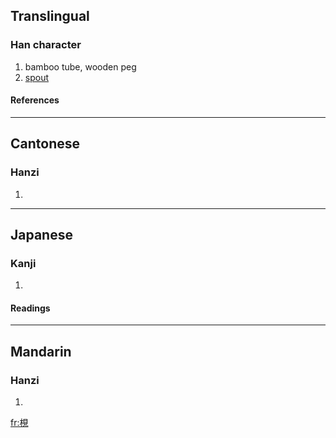{{see|枧}}

==Translingual==
===Han character===
{{Han char|rn=75|rad=木|as=07|sn=11|four=|canj=木月山山 (DBUU)}}
# bamboo tube, wooden peg
# [[spout]]
====References====
{{Han ref|kx=0529.080|dkj=14853|dj=0917.210|hdz=21214.010|uh=6898|ud=26776}}

----
==Cantonese==
===Hanzi===
{{yue-hanzi|jyut=|y=gaan2}}
# {{defn|Cantonese}}

----
==Japanese==
===Kanji===
{{ja-kanji|grade=|rs=木07}}
# {{defn|Japanese}} 
====Readings====
{{ja-readings|on=[[けん]] (ken), [[かん]] (kan)|kun=[[せん]] (sen)}}

----
==Mandarin==
===Hanzi===
{{cmn-hanzi|sim=枧|pin=[[jiàn]] ([[jian4]])|wg=chien<sup>4</sup>}}
# {{defn|Mandarin}}

[[fr:梘]]